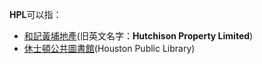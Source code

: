 '''HPL'''可以指：
*[[和記黃埔地產|和記黃埔地產]](旧英文名字：'''Hutchison Property Limited''')
*[[休士頓公共圖書館|休士頓公共圖書館]](Houston Public Library)
{{disambig}}